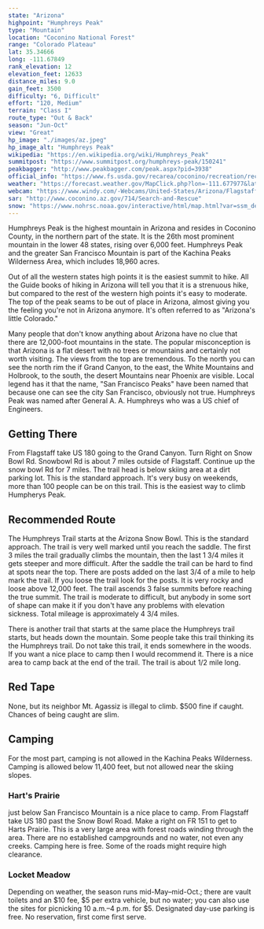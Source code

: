```yaml
---
state: "Arizona"
highpoint: "Humphreys Peak"
type: "Mountain"
location: "Coconino National Forest"
range: "Colorado Plateau"
lat: 35.34666
long: -111.67849
rank_elevation: 12
elevation_feet: 12633
distance_miles: 9.0
gain_feet: 3500
difficulty: "6, Difficult"
effort: "120, Medium"
terrain: "Class I"
route_type: "Out & Back"
season: "Jun-Oct"
view: "Great"
hp_image: "./images/az.jpeg"
hp_image_alt: "Humphreys Peak"
wikipedia: "https://en.wikipedia.org/wiki/Humphreys_Peak"
summitpost: "https://www.summitpost.org/humphreys-peak/150241"
peakbagger: "http://www.peakbagger.com/peak.aspx?pid=3938"
official_info: "https://www.fs.usda.gov/recarea/coconino/recreation/recarea/?recid=55108&actid=50"
weather: "https://forecast.weather.gov/MapClick.php?lon=-111.677977&lat=35.346426"
webcam: "https://www.windy.com/-Webcams/United-States/Arizona/Flagstaff/NAU-Skydome/webcams/1455731885?35.192,-124.849,5"
sar: "http://www.coconino.az.gov/714/Search-and-Rescue"
snow: "https://www.nohrsc.noaa.gov/interactive/html/map.html?var=ssm_depth&min_x=-111.759545426735&min_y=35.2464241027832&max_x=-111.596411604515&max_y=35.4464241027832&bgvar=dem&shdvar=shading&title=0&width=800&height=450&font=0&lbl=m&palette=0&h_o=0&metric=0&lp=0&no_header=0&snap=1&o7=1&o9=1&o11=1&o13=1"
---
```


Humphreys Peak is the highest mountain in Arizona and resides in Coconino County, in the northern part of the state. It is the 26th most prominent mountain in the lower 48 states, rising over 6,000 feet. Humphreys Peak and the greater San Francisco Mountain is part of the Kachina Peaks Wilderness Area, which includes 18,960 acres.

Out of all the western states high points it is the easiest summit to hike. All the Guide books of hiking in Arizona will tell you that it is a strenuous hike, but compared to the rest of the western high points it's easy to moderate. The top of the peak seams to be out of place in Arizona, almost giving you the feeling you're not in Arizona anymore. It's often referred to as "Arizona's little Colorado."

Many people that don't know anything about Arizona have no clue that there are 12,000-foot mountains in the state. The popular misconception is that Arizona is a flat desert with no trees or mountains and certainly not worth visiting. The views from the top are tremendous. To the north you can see the north rim the if Grand Canyon, to the east, the White Mountains and Holbrook, to the south, the desert Mountains near Phoenix are visible. Local legend has it that the name, "San Francisco Peaks" have been named that because one can see the city San Francisco, obviously not true. Humphreys Peak was named after General A. A. Humphreys who was a US chief of Engineers.

## Getting There
From Flagstaff take US 180 going to the Grand Canyon. Turn Right on Snow Bowl Rd. Snowbowl Rd is about 7 miles outside of Flagstaff. Continue up the snow bowl Rd for 7 miles. The trail head is below skiing area at a dirt parking lot. This is the standard approach. It's very busy on weekends, more than 100 people can be on this trail. This is the easiest way to climb Humpherys Peak.

## Recommended Route
The Humphreys Trail starts at the Arizona Snow Bowl. This is the standard approach. The trail is very well marked until you reach the saddle. The first 3 miles the trail gradually climbs the mountain, then the last 1 3/4 miles it gets steeper and more difficult. After the saddle the trail can be hard to find at spots near the top. There are posts added on the last 3/4 of a mile to help mark the trail. If you loose the trail look for the posts. It is very rocky and loose above 12,000 feet. The trail ascends 3 false summits before reaching the true summit. The trail is moderate to difficult, but anybody in some sort of shape can make it if you don't have any problems with elevation sickness. Total mileage is approximately 4 3/4 miles.

There is another trail that starts at the same place the Humphreys trail starts, but heads down the mountain. Some people take this trail thinking its the Humphreys trail. Do not take this trail, it ends somewhere in the woods. If you want a nice place to camp then I would recommend it. There is a nice area to camp back at the end of the trail. The trail is about 1/2 mile long.

## Red Tape
None, but its neighbor Mt. Agassiz is illegal to climb. $500 fine if caught. Chances of being caught are slim.

## Camping
For the most part, camping is not allowed in the Kachina Peaks Wilderness. Camping is allowed below 11,400 feet, but not allowed near the skiing slopes.

### Hart's Prairie
just below San Francisco Mountain is a nice place to camp. From Flagstaff take US 180 past the Snow Bowl Road. Make a right on FR 151 to get to Harts Prairie. This is a very large area with forest roads winding through the area. There are no established campgrounds and no water, not even any creeks. Camping here is free. Some of the roads might require high clearance.

### Locket Meadow
Depending on weather, the season runs mid-May–mid-Oct.; there are vault toilets and an $10 fee, $5 per extra vehicle, but no water; you can also use the sites for picnicking 10 a.m.–4 p.m. for $5. Designated day-use parking is free. No reservation, first come first serve.
